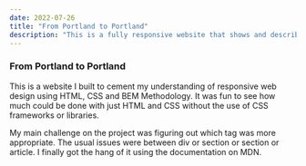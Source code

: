 ---
date: 2022-07-26
title: "From Portland to Portland"
description: "This is a fully responsive website that shows and describes the epic bicycle journey from portland to portland"
---

### From Portland to Portland

This is a website I built to cement my understanding of responsive web design using HTML, CSS and BEM Methodology. It was fun to see how much could be done with just HTML and CSS without the use of CSS frameworks or libraries.

My main challenge on the project was figuring out which tag was more appropriate. The usual issues were between div or section or section or article. I finally got the hang of it using the documentation on MDN. 



